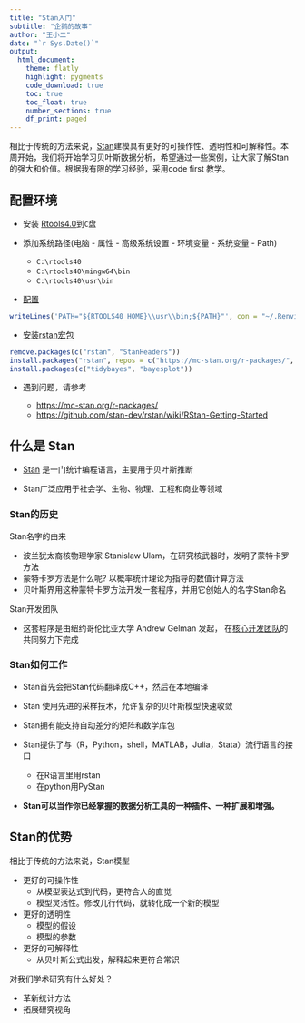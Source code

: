 ```yaml
---
title: "Stan入门"
subtitle: "企鹅的故事"
author: "王小二"
date: "`r Sys.Date()`"
output: 
  html_document:
    theme: flatly
    highlight: pygments
    code_download: true
    toc: true
    toc_float: true
    number_sections: true
    df_print: paged
---
```




相比于传统的方法来说，[Stan](https://mc-stan.org/)建模具有更好的可操作性、透明性和可解释性。本周开始，我们将开始学习贝叶斯数据分析，希望通过一些案例，让大家了解Stan的强大和价值。根据我有限的学习经验，采用code first 教学。



## 配置环境

- 安装 [Rtools4.0](https://cran.r-project.org/bin/windows/Rtools/)到`C`盘
   
- 添加系统路径(电脑 - 属性 - 高级系统设置 - 环境变量 - 系统变量 - Path) 
  - `C:\rtools40`
  - `C:\rtools40\mingw64\bin`
  - `C:\rtools40\usr\bin`
  
- [配置](https://github.com/stan-dev/rstan/wiki/Configuring-C---Toolchain-for-Windows)
```r
writeLines('PATH="${RTOOLS40_HOME}\\usr\\bin;${PATH}"', con = "~/.Renviron")
```

- [安装rstan宏包](https://mc-stan.org/r-packages/)

```r
remove.packages(c("rstan", "StanHeaders"))
install.packages("rstan", repos = c("https://mc-stan.org/r-packages/", getOption("repos")))
install.packages(c("tidybayes", "bayesplot"))
```

- 遇到问题，请参考

  - <https://mc-stan.org/r-packages/>
  - <https://github.com/stan-dev/rstan/wiki/RStan-Getting-Started>


## 什么是 Stan

- [Stan](https://mc-stan.org/) 是一门统计编程语言，主要用于贝叶斯推断

- Stan广泛应用于社会学、生物、物理、工程和商业等领域



### Stan的历史

Stan名字的由来

- 波兰犹太裔核物理学家 Stanislaw Ulam，在研究核武器时，发明了蒙特卡罗方法
- 蒙特卡罗方法是什么呢? 以概率统计理论为指导的数值计算方法
- 贝叶斯界用这种蒙特卡罗方法开发一套程序，并用它创始人的名字Stan命名

Stan开发团队

- 这套程序是由纽约哥伦比亚大学 Andrew Gelman 发起， 在[核心开发团队](https://mc-stan.org/about/team/)的共同努力下完成



### Stan如何工作

- Stan首先会把Stan代码翻译成C++，然后在本地编译

- Stan 使用先进的采样技术，允许复杂的贝叶斯模型快速收敛
<!-- - Stan用的是Hamiltonian Monte Carlo技术的 No-U-turn 采样器 -->

- Stan拥有能支持自动差分的矩阵和数学库包

- Stan提供了与（R，Python，shell，MATLAB，Julia，Stata）流行语言的接口
   - 在R语言里用rstan
   - 在python用PyStan
   
- **Stan可以当作你已经掌握的数据分析工具的一种插件、一种扩展和增强。**



## Stan的优势

相比于传统的方法来说，Stan模型

- 更好的可操作性
  - 从模型表达式到代码，更符合人的直觉
  - 模型灵活性。修改几行代码，就转化成一个新的模型 
 
- 更好的透明性
  - 模型的假设
  - 模型的参数
  
- 更好的可解释性
  - 从贝叶斯公式出发，解释起来更符合常识



对我们学术研究有什么好处？

- 革新统计方法
- 拓展研究视角 

